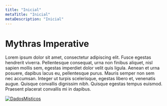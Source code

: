 ```yaml
---
title: "Inicial"
metaTitle: "Inicial"
metaDescription: "Inicial"
---
```


# Mythras Imperative

Lorem ipsum dolor sit amet, consectetur adipiscing elit. Fusce egestas hendrerit viverra. Pellentesque consequat, urna non finibus aliquet, nisl sapien mollis sem, egestas imperdiet dolor velit quis ligula. Aenean et urna posuere, dapibus lacus eu, pellentesque purus. Mauris semper non sem nec accumsan. Integer ut turpis scelerisque, egestas libero et, venenatis augue. Quisque convallis dignissim nibh. Quisque egestas tempus euismod. Praesent placerat convallis mi in dapibus. 


[![DadosMisticos](https://i.imgur.com/texVG8q.png)](https://dadosmisticos.com/)

